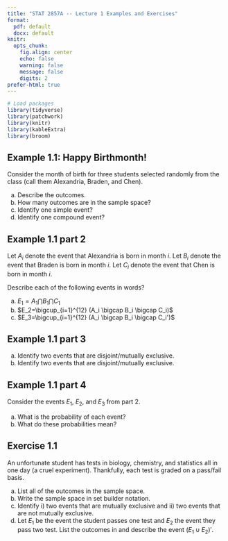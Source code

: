 ---
title: "STAT 2857A -- Lecture 1 Examples and Exercises"
format: 
  pdf: default
  docx: default
knitr: 
  opts_chunk:
    fig.align: center
    echo: false
    warning: false
    message: false
    digits: 2
prefer-html: true
---

```{r}
# Load packages
library(tidyverse)
library(patchwork)
library(knitr)
library(kableExtra)
library(broom)
```

## Example 1.1: Happy Birthmonth!
Consider the month of birth for three students selected randomly from the class (call them Alexandria, Braden, and Chen). 
    
  a) Describe the outcomes.
  b) How many outcomes are in the sample space?
  c) Identify one simple event?
  d) Identify one compound event?

## Example 1.1 part 2

Let $A_i$ denote the event that Alexandria is born in month $i$.
Let $B_i$ denote the event that Braden is born in month $i$.
Let $C_i$ denote the event that Chen is born in month $i$.

Describe each of the following events in words?

a) $E_1=A_1 \bigcap B_1 \bigcap C_1$
b) $E_2=\bigcup_{i=1}^{12} (A_i \bigcap B_i \bigcap C_i)$
c) $E_3=\bigcup_{i=1}^{12} (A_i \bigcap B_i \bigcap C_i')$

## Example 1.1 part 3

a) Identify two events that are disjoint/mutually exclusive.
b) Identify two events that are \textit{not} disjoint/mutually exclusive.

## Example 1.1 part 4

Consider the events $E_1$, $E_2$, and $E_3$ from part 2.

a) What is the probability of each event?
b) What do these probabilities mean?

## Exercise 1.1

An unfortunate student has tests in biology, chemistry, and statistics all in one day (a cruel experiment). Thankfully, each test is graded on a pass/fail basis. 
  
a) List all of the outcomes in the sample space.
b) Write the sample space in set builder notation.
c) Identify i) two events that are mutually exclusive and ii) two events that are not mutually exclusive.
d) Let $E_1$ be the event the student passes one test and $E_2$ the event they pass two test. List the outcomes in and describe the event $(E_1 \cup E_2)'$.